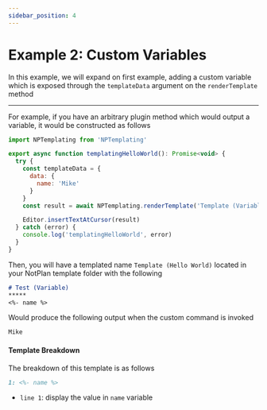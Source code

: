 ```yaml
---
sidebar_position: 4
---
```


# Example 2: Custom Variables
In this example, we will expand on first example, adding a custom variable which is exposed through the `templateData` argument on the `renderTemplate` method

*****


<Tabs>
  <TabItem value="code" label="Plugin Code" default>
For example, if you have an arbitrary plugin method which would output a variable, it would be constructed as follows

```javascript
import NPTemplating from 'NPTemplating'

export async function templatingHelloWorld(): Promise<void> {
  try {
    const templateData = {
      data: {
        name: 'Mike'
      }
    }
    const result = await NPTemplating.renderTemplate('Template (Variable)', templateData)

    Editor.insertTextAtCursor(result)
  } catch (error) {
    console.log('templatingHelloWorld', error)
  }
}
```

</TabItem>

<TabItem value="template" label="Template">

Then, you will have a templated name `Template (Hello World)` located in your NotPlan template folder with the following

```markdown
# Test (Variable)
*****
<%- name %>
```

</TabItem>

<TabItem value="output" label="Output">

Would produce the following output when the custom command is invoked

```markdown
Mike
```

#### Template Breakdown
The breakdown of this template is as follows

```markdown
1: <%- name %>
```

- `line 1`: display the value in `name` variable


</TabItem>
</Tabs>
